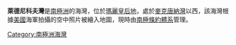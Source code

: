 {{coord|66|34|S|92|22|E|source:GNIS|display=title}}

'''萊德尼科夫灣'''是[[南極洲|南極洲]]的海灣，位於[[瑪麗皇后地|瑪麗皇后地]]，處於[[麥克唐納灣|麥克唐納灣]]以西，該海灣根據[[美國|美國]]海軍拍攝的空中照片被繪入地圖，現時由[[南極條約體系|南極條約體系]]管理。

{{Antarctica-geo-stub}}
[[Category:南極洲海灣|Category:南極洲海灣]]
